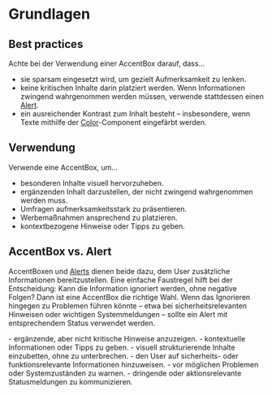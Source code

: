 # Grundlagen

## Best practices

Achte bei der Verwendung einer AccentBox darauf, dass...

-  sie sparsam eingesetzt wird, um gezielt Aufmerksamkeit zu lenken.
-  keine kritischen Inhalte darin platziert werden. Wenn Informationen zwingend wahrgenommen werden müssen, verwende stattdessen einen [Alert](/03-components/status/alert).
-  ein ausreichender Kontrast zum Inhalt besteht – insbesondere, wenn Texte mithilfe der [Color](/03-components/content/color)-Component eingefärbt werden.

## Verwendung

Verwende eine AccentBox, um...

- besonderen Inhalte visuell hervorzuheben.
- ergänzenden Inhalt darzustellen, der nicht zwingend wahrgenommen werden muss.
- Umfragen aufmerksamkeitsstark zu präsentieren. 
- Werbemaßnahmen ansprechend zu platzieren.
- kontextbezogene Hinweise oder Tipps zu geben.

## AccentBox vs. Alert

AccentBoxen und [Alerts](/03-components/status/alert) dienen beide dazu, dem User zusätzliche Informationen bereitzustellen. Eine einfache Faustregel hilft bei der Entscheidung: Kann die Information ignoriert werden, ohne negative Folgen? Dann ist eine AccentBox die richtige Wahl. Wenn das Ignorieren hingegen zu Problemen führen könnte – etwa bei sicherheitsrelevanten Hinweisen oder wichtigen Systemmeldungen – sollte ein Alert mit entsprechendem Status verwendet werden.

<DoAndDont>
  <Plain heading="Verwende AccentBoxen, um z. B. ...">
    - ergänzende, aber nicht kritische Hinweise anzuzeigen.
    - kontextuelle Informationen oder Tipps zu geben.
    - visuell strukturierende Inhalte einzubetten, ohne zu unterbrechen.
  
  </Plain>

  <Plain heading="Verwende Alerts, um z. B. ...">
    - den User auf sicherheits- oder funktionsrelevante Informationen hinzuweisen.
    - vor möglichen Problemen oder Systemzuständen zu warnen.
    - dringende oder aktionsrelevante Statusmeldungen zu kommunizieren.

  </Plain>
</DoAndDont>
